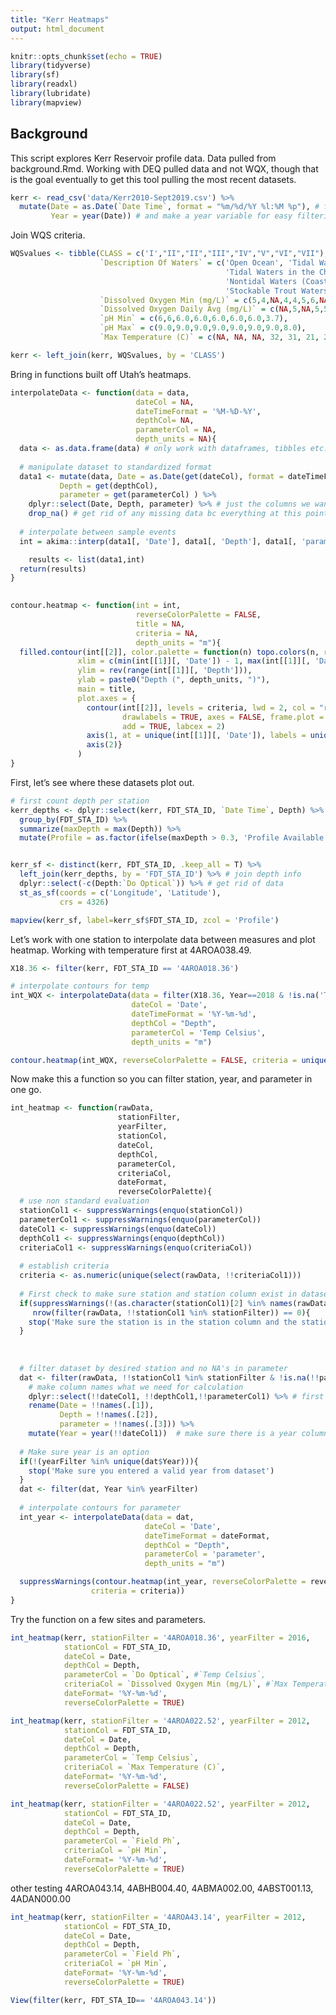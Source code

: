 ```yaml
---
title: "Kerr Heatmaps"
output: html_document
---
```


```r
knitr::opts_chunk$set(echo = TRUE)
library(tidyverse)
library(sf)
library(readxl)
library(lubridate)
library(mapview)
```

## Background

This script explores Kerr Reservoir profile data. Data pulled from background.Rmd. Working with DEQ pulled data and not WQX, though that is the goal eventually to get this tool pulling the most recent datasets.

```r
kerr <- read_csv('data/Kerr2010-Sept2019.csv') %>%
  mutate(Date = as.Date(`Date Time`, format = "%m/%d/%Y %l:%M %p"), # fix wonky date format
         Year = year(Date)) # and make a year variable for easy filtering

```

Join WQS criteria.

```r
WQSvalues <- tibble(CLASS = c('I',"II","II","III","IV","V","VI","VII"),
                    `Description Of Waters` = c('Open Ocean', 'Tidal Waters in the Chowan Basin and the Atlantic Ocean Basin',
                                                'Tidal Waters in the Chesapeake Bay and its tidal tributaries',
                                                'Nontidal Waters (Coastal and Piedmont Zone)','Mountainous Zone Waters',
                                                'Stockable Trout Waters','Natural Trout Waters','Swamp Waters'),
                    `Dissolved Oxygen Min (mg/L)` = c(5,4,NA,4,4,5,6,NA),
                    `Dissolved Oxygen Daily Avg (mg/L)` = c(NA,5,NA,5,5,6,7,NA),
                    `pH Min` = c(6,6,6.0,6.0,6.0,6.0,6.0,3.7),
                    `pH Max` = c(9.0,9.0,9.0,9.0,9.0,9.0,9.0,8.0),
                    `Max Temperature (C)` = c(NA, NA, NA, 32, 31, 21, 20, NA))

kerr <- left_join(kerr, WQSvalues, by = 'CLASS')

```


Bring in functions built off Utah's heatmaps.

```r
interpolateData <- function(data = data,
                            dateCol = NA,
                            dateTimeFormat = '%M-%D-%Y',
                            depthCol= NA,
                            parameterCol = NA,
                            depth_units = NA){
  data <- as.data.frame(data) # only work with dataframes, tibbles etc. are difficult for interpolation method
  
  # manipulate dataset to standardized format
  data1 <- mutate(data, Date = as.Date(get(dateCol), format = dateTimeFormat),
           Depth = get(depthCol),
           parameter = get(parameterCol) ) %>%
    dplyr::select(Date, Depth, parameter) %>% # just the columns we want
    drop_na() # get rid of any missing data bc everything at this point is critical for interpolation
  
  # interpolate between sample events
  int = akima::interp(data1[, 'Date'], data1[, 'Depth'], data1[, 'parameter'], duplicate = "strip", linear = TRUE)

    results <- list(data1,int)
  return(results)
}  
  

contour.heatmap <- function(int = int,
                            reverseColorPalette = FALSE,
                            title = NA,
                            criteria = NA,
                            depth_units = "m"){
  filled.contour(int[[2]], color.palette = function(n) topo.colors(n, rev= reverseColorPalette), 
               xlim = c(min(int[[1]][, 'Date']) - 1, max(int[[1]][, 'Date']) + 1), 
               ylim = rev(range(int[[1]][, 'Depth'])), 
               ylab = paste0("Depth (", depth_units, ")"), 
               main = title, 
               plot.axes = {
                 contour(int[[2]], levels = criteria, lwd = 2, col = "red", 
                         drawlabels = TRUE, axes = FALSE, frame.plot = FALSE, 
                         add = TRUE, labcex = 2)
                 axis(1, at = unique(int[[1]][, 'Date']), labels = unique(int[[1]][,'Date']), par(las = 2))
                 axis(2)}
               )
}
```

First, let's see where these datasets plot out.

```r
# first count depth per station
kerr_depths <- dplyr::select(kerr, FDT_STA_ID, `Date Time`, Depth) %>%
  group_by(FDT_STA_ID) %>%
  summarize(maxDepth = max(Depth)) %>%
  mutate(Profile = as.factor(ifelse(maxDepth > 0.3, 'Profile Available', 'Surface')))


kerr_sf <- distinct(kerr, FDT_STA_ID, .keep_all = T) %>%
  left_join(kerr_depths, by = 'FDT_STA_ID') %>% # join depth info
  dplyr::select(-c(Depth:`Do Optical`)) %>% # get rid of data
  st_as_sf(coords = c('Longitude', 'Latitude'),
           crs = 4326)

mapview(kerr_sf, label=kerr_sf$FDT_STA_ID, zcol = 'Profile')

```



Let's work with one station to interpolate data between measures and plot heatmap. Working with temperature first at 4AROA038.49.

```r

X18.36 <- filter(kerr, FDT_STA_ID == '4AROA018.36')

# interpolate contours for temp
int_WQX <- interpolateData(data = filter(X18.36, Year==2018 & !is.na('Temp Celsius')), # to adjust date range you need to limit input data
                           dateCol = 'Date',
                           dateTimeFormat = '%Y-%m-%d',
                           depthCol = "Depth",
                           parameterCol = 'Temp Celsius',
                           depth_units = "m")

contour.heatmap(int_WQX, reverseColorPalette = FALSE, criteria = unique(X18.36$`Max Temperature (C)`))

```

Now make this a function so you can filter station, year, and parameter in one go.

```r
int_heatmap <- function(rawData, 
                        stationFilter, 
                        yearFilter,
                        stationCol,
                        dateCol,
                        depthCol,
                        parameterCol,
                        criteriaCol,
                        dateFormat,
                        reverseColorPalette){
  # use non standard evaluation
  stationCol1 <- suppressWarnings(enquo(stationCol))
  parameterCol1 <- suppressWarnings(enquo(parameterCol))
  dateCol1 <- suppressWarnings(enquo(dateCol))
  depthCol1 <- suppressWarnings(enquo(depthCol))
  criteriaCol1 <- suppressWarnings(enquo(criteriaCol))
  
  # establish criteria
  criteria <- as.numeric(unique(select(rawData, !!criteriaCol1)))
 
  # First check to make sure station and station column exist in dataset
  if(suppressWarnings(!(as.character(stationCol1)[2] %in% names(rawData))) | 
     nrow(filter(rawData, !!stationCol1 %in% stationFilter)) == 0){
    stop('Make sure the station is in the station column and the station column is correctly called')
  }
  
  
  
  # filter dataset by desired station and no NA's in parameter
  dat <- filter(rawData, !!stationCol1 %in% stationFilter & !is.na(!!parameterCol1)) %>%
    # make column names what we need for calculation
    dplyr::select(!!dateCol1, !!depthCol1,!!parameterCol1) %>% # first order them to make it all work
    rename(Date = !!names(.[1]),
           Depth = !!names(.[2]),
           parameter = !!names(.[3])) %>%
    mutate(Year = year(!!dateCol1))  # make sure there is a year column
  
  # Make sure year is an option
  if(!(yearFilter %in% unique(dat$Year))){
    stop('Make sure you entered a valid year from dataset')
  }
  dat <- filter(dat, Year %in% yearFilter)
  
  # interpolate contours for parameter
  int_year <- interpolateData(data = dat,
                              dateCol = 'Date',
                              dateTimeFormat = dateFormat,
                              depthCol = "Depth",
                              parameterCol = 'parameter',
                              depth_units = "m")

  suppressWarnings(contour.heatmap(int_year, reverseColorPalette = reverseColorPalette, 
                  criteria = criteria))
}
```

Try the function on a few sites and parameters.

```r
int_heatmap(kerr, stationFilter = '4AROA018.36', yearFilter = 2016, 
            stationCol = FDT_STA_ID,
            dateCol = Date, 
            depthCol = Depth, 
            parameterCol = `Do Optical`, #`Temp Celsius`, 
            criteriaCol = `Dissolved Oxygen Min (mg/L)`, #`Max Temperature (C)`,
            dateFormat= '%Y-%m-%d',
            reverseColorPalette = TRUE)

int_heatmap(kerr, stationFilter = '4AROA022.52', yearFilter = 2012, 
            stationCol = FDT_STA_ID,
            dateCol = Date, 
            depthCol = Depth, 
            parameterCol = `Temp Celsius`, 
            criteriaCol = `Max Temperature (C)`,
            dateFormat= '%Y-%m-%d',
            reverseColorPalette = FALSE)

int_heatmap(kerr, stationFilter = '4AROA022.52', yearFilter = 2012, 
            stationCol = FDT_STA_ID,
            dateCol = Date, 
            depthCol = Depth, 
            parameterCol = `Field Ph`, 
            criteriaCol = `pH Min`,
            dateFormat= '%Y-%m-%d',
            reverseColorPalette = TRUE)
```

other testing 4AROA043.14, 4ABHB004.40, 4ABMA002.00, 4ABST001.13, 4ADAN000.00


```r
int_heatmap(kerr, stationFilter = '4AROA43.14', yearFilter = 2012, 
            stationCol = FDT_STA_ID,
            dateCol = Date, 
            depthCol = Depth, 
            parameterCol = `Field Ph`, 
            criteriaCol = `pH Min`,
            dateFormat= '%Y-%m-%d',
            reverseColorPalette = TRUE)

View(filter(kerr, FDT_STA_ID== '4AROA043.14'))
```


